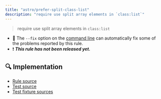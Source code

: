 ```yaml
---
title: "astro/prefer-split-class-list"
description: "require use split array elements in `class:list`"
---
```


> require use split array elements in `class:list`

- 🔧 The `--fix` option on the [command line](https://eslint.org/docs/user-guide/command-line-interface#fixing-problems) can automatically fix some of the problems reported by this rule.
- ❗ <badge text="This rule has not been released yet." vertical="middle" type="error"> **_This rule has not been released yet._** </badge>



## 🔍 Implementation

- [Rule source](https://github.com/ota-meshi/eslint-plugin-astro/blob/main/src/rules/prefer-split-class-list.ts)
- [Test source](https://github.com/ota-meshi/eslint-plugin-astro/blob/main/tests/src/rules/prefer-split-class-list.ts)
- [Test fixture sources](https://github.com/ota-meshi/eslint-plugin-astro/tree/main/tests/fixtures/rules/prefer-split-class-list)
